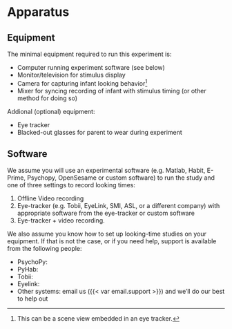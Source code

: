 # Apparatus {#sec-apparatus}

## Equipment

The minimal equipment required to run this experiment is:

-   Computer running experiment software (see below)
-   Monitor/television for stimulus display
-   Camera for capturing infant looking behavior^[This can be a scene view embedded in an eye tracker.]
-   Mixer for syncing recording of infant with stimulus timing (or other method for doing so)

Addional (optional) equipment:

-   Eye tracker
-   Blacked-out glasses for parent to wear during experiment

## Software

We assume you will use an experimental software (e.g. Matlab, Habit, E-Prime, Psychopy, OpenSesame or custom software) to run the study and one of three settings to record looking times:

1.  Offline Video recording
2.  Eye-tracker (e.g. Tobii, EyeLink, SMI, ASL, or a different company) with appropriate software from the eye-tracker or custom software
3.  Eye-tracker + video recording.

We also assume you know how to set up looking-time studies on your equipment. If that is not the case, or if you need help, support is available from the following people:

-   PsychoPy:
-   PyHab:
-   Tobii:
-   Eyelink:
-   Other systems: email us ({{< var email.support >}}) and we’ll do our best to help out
